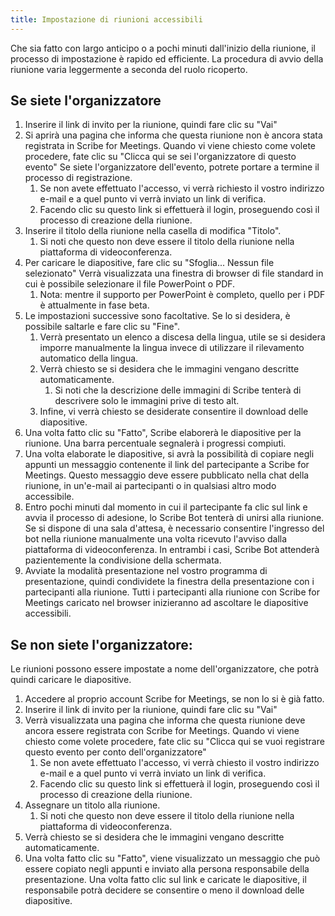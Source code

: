 ```yaml
---
title: Impostazione di riunioni accessibili
---
```


Che sia fatto con largo anticipo o a pochi minuti dall'inizio della riunione, il processo di impostazione è rapido ed efficiente. La procedura di avvio della riunione varia leggermente a seconda del ruolo ricoperto.

## Se siete l'organizzatore

1. Inserire il link di invito per la riunione, quindi fare clic su "Vai"
1. Si aprirà una pagina che informa che questa riunione non è ancora stata registrata in Scribe for Meetings. Quando vi viene chiesto come volete procedere, fate clic su "Clicca qui se sei l'organizzatore di questo evento" Se siete l'organizzatore dell'evento, potrete portare a termine il processo di registrazione.
	1. Se non avete effettuato l'accesso, vi verrà richiesto il vostro indirizzo e-mail e a quel punto vi verrà inviato un link di verifica.
	1. Facendo clic su questo link si effettuerà il login, proseguendo così il processo di creazione della riunione.
1. Inserire il titolo della riunione nella casella di modifica "Titolo".
	1. Si noti che questo non deve essere il titolo della riunione nella piattaforma di videoconferenza.
1. Per caricare le diapositive, fare clic su "Sfoglia... Nessun file selezionato" Verrà visualizzata una finestra di browser di file standard in cui è possibile selezionare il file PowerPoint o PDF.
	1. Nota: mentre il supporto per PowerPoint è completo, quello per i PDF è attualmente in fase beta.
1. Le impostazioni successive sono facoltative. Se lo si desidera, è possibile saltarle e fare clic su "Fine".
	1. Verrà presentato un elenco a discesa della lingua, utile se si desidera imporre manualmente la lingua invece di utilizzare il rilevamento automatico della lingua.
	1. Verrà chiesto se si desidera che le immagini vengano descritte automaticamente.
		1. Si noti che la descrizione delle immagini di Scribe tenterà di descrivere solo le immagini prive di testo alt.
	1. Infine, vi verrà chiesto se desiderate consentire il download delle diapositive.
1. Una volta fatto clic su "Fatto", Scribe elaborerà le diapositive per la riunione. Una barra percentuale segnalerà i progressi compiuti.
1. Una volta elaborate le diapositive, si avrà la possibilità di copiare negli appunti un messaggio contenente il link del partecipante a Scribe for Meetings. Questo messaggio deve essere pubblicato nella chat della riunione, in un'e-mail ai partecipanti o in qualsiasi altro modo accessibile.
1. Entro pochi minuti dal momento in cui il partecipante fa clic sul link e avvia il processo di adesione, lo Scribe Bot tenterà di unirsi alla riunione. Se si dispone di una sala d'attesa, è necessario consentire l'ingresso del bot nella riunione manualmente una volta ricevuto l'avviso dalla piattaforma di videoconferenza. In entrambi i casi, Scribe Bot attenderà pazientemente la condivisione della schermata.
1. Avviate la modalità presentazione nel vostro programma di presentazione, quindi condividete la finestra della presentazione con i partecipanti alla riunione. Tutti i partecipanti alla riunione con Scribe for Meetings caricato nel browser inizieranno ad ascoltare le diapositive accessibili.

## Se non siete l'organizzatore:

Le riunioni possono essere impostate a nome dell'organizzatore, che potrà quindi caricare le diapositive.
1. Accedere al proprio account Scribe for Meetings, se non lo si è già fatto.
1. Inserire il link di invito per la riunione, quindi fare clic su "Vai"
1. Verrà visualizzata una pagina che informa che questa riunione deve ancora essere registrata con Scribe for Meetings. Quando vi viene chiesto come volete procedere, fate clic su "Clicca qui se vuoi registrare questo evento per conto dell'organizzatore"
	1. Se non avete effettuato l'accesso, vi verrà chiesto il vostro indirizzo e-mail e a quel punto vi verrà inviato un link di verifica.
	1. Facendo clic su questo link si effettuerà il login, proseguendo così il processo di creazione della riunione.
1. Assegnare un titolo alla riunione.
	1. Si noti che questo non deve essere il titolo della riunione nella piattaforma di videoconferenza.
1. Verrà chiesto se si desidera che le immagini vengano descritte automaticamente.
1. Una volta fatto clic su "Fatto", viene visualizzato un messaggio che può essere copiato negli appunti e inviato alla persona responsabile della presentazione. Una volta fatto clic sul link e caricate le diapositive, il responsabile potrà decidere se consentire o meno il download delle diapositive.

